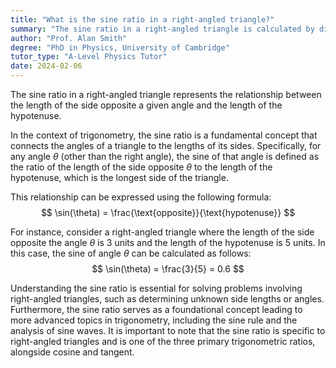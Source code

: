 ```yaml
---
title: "What is the sine ratio in a right-angled triangle?"
summary: "The sine ratio in a right-angled triangle is calculated by dividing the length of the opposite side by the length of the hypotenuse."
author: "Prof. Alan Smith"
degree: "PhD in Physics, University of Cambridge"
tutor_type: "A-Level Physics Tutor"
date: 2024-02-06
---
```


The sine ratio in a right-angled triangle represents the relationship between the length of the side opposite a given angle and the length of the hypotenuse.

In the context of trigonometry, the sine ratio is a fundamental concept that connects the angles of a triangle to the lengths of its sides. Specifically, for any angle $\theta$ (other than the right angle), the sine of that angle is defined as the ratio of the length of the side opposite $\theta$ to the length of the hypotenuse, which is the longest side of the triangle.

This relationship can be expressed using the following formula:
$$ 
\sin(\theta) = \frac{\text{opposite}}{\text{hypotenuse}} 
$$

For instance, consider a right-angled triangle where the length of the side opposite the angle $\theta$ is 3 units and the length of the hypotenuse is 5 units. In this case, the sine of angle $\theta$ can be calculated as follows:
$$ 
\sin(\theta) = \frac{3}{5} = 0.6 
$$

Understanding the sine ratio is essential for solving problems involving right-angled triangles, such as determining unknown side lengths or angles. Furthermore, the sine ratio serves as a foundational concept leading to more advanced topics in trigonometry, including the sine rule and the analysis of sine waves. It is important to note that the sine ratio is specific to right-angled triangles and is one of the three primary trigonometric ratios, alongside cosine and tangent.
    